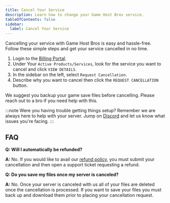 ```yaml
---
title: Cancel Your Service
description: Learn how to change your Game Host Bros service.
tableOfContents: false
sidebar:
  label: Cancel Your Service
---
```


Cancelling your service with Game Host Bros is easy and hassle-free. Follow these simple steps and get your service cancelled in no time.

1. Login to the [Billing Portal](https://portal.gamehostbros.com/).
2. Under Your `Active Products/Services`, look for the service you want to cancel and click `VIEW DETAILS`.
3. In the sidebar on the left, select `Request Cancellation`.
4. Describe why you want to cancel then click the `REQUEST CANCELLATION` button.

We suggest you backup your game save files before cancelling. Please reach out to a bro if you need help with this.

:::note
Were you having trouble getting things setup? Remember we are always here to help with your server. Jump on [Discord](https://discord.gg/FN4XgbAwzr) and let us know what issues you're facing.
:::

## FAQ

**Q: Will I automatically be refunded?**

**A:** No. If you would like to avail our [refund policy](https://www.gamehostbros.com/refund-policy/), you must submit your cancellation and then open a support ticket requesting a refund.


**Q: Do you save my files once my server is canceled?**

**A:** No. Once your server is canceled with us all of your files are deleted once the cancellation is processed. If you want to save your files you must back up and download them prior to placing your cancellation request.
